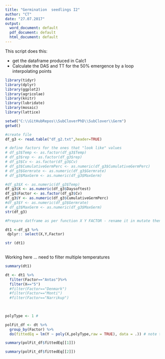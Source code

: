 ```yaml
---
title: "Germination  seedlings I2"
author: "CT"
date: "27.07.2017"
output: 
  word_document: default
  pdf_document: default
  html_document: default
---
```


This script does this:

- get the dataframe produced in Calc1  
- Calculate the DAS and TT for the 50% emergence by a loop interpolating points


```r
library(tidyr)
library(dplyr)
library(ggplot2)
library(agricolae)
library(knitr)
library(lubridate)
library(mosaic)
library(lattice)
```


```r
setwd("C:\\GitHubRepos\\SubCloverPhD\\SubClover\\Germ")
getwd()

#create file
df_g3 <- read.table("df_g2.txt",header=TRUE)

# define factors for the ones that "look like" values
# df_g3$Temp <- as.factor(df_g3$Temp)
# df_g3$rep <- as.factor(df_g3$rep)
# df_g3$Cv <- as.factor(df_g3$Cv)
# df_g3$CumulativeGermPerc <- as.numeric(df_g3$CumulativeGermPerc)
# df_g3$Germrate <- as.numeric(df_g3$Germrate)
# df_g3$MaxGerm <- as.numeric(df_g3$MaxGerm)

#df_g3$X <- as.numeric(df_g3$Temp)
df_g3$X <- as.numeric(df_g3$Daysoftest)
df_g3$Factor <- as.factor(df_g3$Cv)
df_g3$Y <- as.numeric(df_g3$CumulativeGermPerc)
#df_g3$Y <- as.numeric(df_g3$Germrate)
# df_g3$MaxGerm <- as.numeric(df_g3$MaxGerm)
str(df_g3)

```


```r

#Prepare datframe as per function X Y FACTOR - rename it in mutate then select columns of interest 

dt1 <-df_g3 %>%
 dplyr:: select(X,Y,Factor)

str (dt1)
 


```

Working here ... need to filter multiple temperatures 

```r

summary(dt1)

dt <- dt1 %>%
  filter(Factor=="Antas")%>%
  filter(X=="5")
  #filter(Factor=="Denmark")
  #filter(Factor=="Monti")
  #filter(Factor=="Narrikup")
  
  


```



```r

polyType <- 1 # 

polFit_df <- dt %>%
  group_by(Factor) %>%
  do(fittedEq = lm(Y ~ poly(X,polyType,raw = TRUE), data = .)) # note that raw is TRUE not to get orthogonal coeff


```




```r

summary(polFit_df$fittedEq[[1]])

```



```r
summary(polFit_df$fittedEq[[2]])
```

